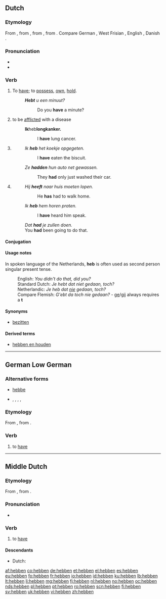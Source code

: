 ==Dutch==

===Etymology===
From {{etyl|dum|nl}} {{term|hebben|lang=dum}}, from {{etyl|odt|nl}} {{term|hebban|lang=odt}}, from {{etyl|gem-pro|nl}} {{recons|habjanan|lang=gem-pro}}, from {{etyl|ine-pro|nl}} {{recons|keh₂p-||to grasp|lang=ine-pro}}. Compare German {{term|haben|lang=de}}, West Frisian {{term|hawwe|lang=fy}}, English {{term|have|lang=en}}, Danish {{term|have|lang=da}}.

===Pronunciation===
* {{IPA|lang=nl|/ˈɦɛ.bə(n)/}}
* {{audio|Nl-hebben.ogg|audio}}

===Verb===
{{nl-verb|irr}}

# {{transitive}} To [[have]]; to [[possess]], [[own]], [[hold]].
#: '''''Hebt''' u een minuut?''
#:: Do you '''have''' a minute?
# {{context|lang=nl|transitive|medicine}} to be [[afflict]]ed with a disease
#: '''Ik '''heb''' longkanker.'''
#:: I '''have''' lung cancer.
# {{context|lang=nl|transitive|auxiliary}} {{n-g|Used to form the [[perfect tense]] of the [[active voice]] of most verbs, together with a [[past participle]].}}
#: ''Ik '''heb''' het koekje opgegeten.''
#:: I '''have''' eaten the biscuit.
#: ''Ze '''hadden''' hun auto net gewassen.''
#:: They '''had''' only just washed their car.
# {{context|lang=nl|transitive|auxiliary}} {{n-g|Used to form the [[perfect tense]] with the [[modal verbs]] ([[kunnen]], [[zullen]], [[hoeven]], [[moeten]], [[mogen]], [[willen]], [[durven]], [[zien]], [[horen]]).}}
#: ''Hij '''heeft''' naar huis moeten lopen.''
#:: He '''has''' had to walk home.
#: ''Ik '''heb''' hem horen praten.''
#:: I '''have''' heard him speak.
#: ''Dat '''had''' je zullen doen.''
#: You '''had''' been going to do that.

====Conjugation====
{{nl-conj-hebben}}

====Usage notes====
In spoken language of the Netherlands, '''heb''' is often used as second person singular present tense.
: English: ''You didn't do that, did you?''
: Standard Dutch: ''Je hebt dat niet gedaan, toch?''
: Netherlandic: ''Je heb dat [[nie#Dutch|nie]] gedaan, toch?''
: Compare Flemish: ''G'ebt da toch nie gedaan?'' - [[ge#Dutch|ge]]/[[gij]] always requires a '''t'''

====Synonyms====
* [[bezitten]]

====Derived terms====
* [[hebben en houden]]

----

==German Low German==

===Alternative forms===
* {{qualifier|eastern Low Prussian|lang=nds-de}} [[hebbe]]
* {{qualifier|in various dialects|lang=nds-de}} {{l|nds|hewwen}}, {{l|nds|häwwen}}, {{l|nds|häbben}}, {{l|nds|hęwwen}}, {{l|nds|hębben}}

===Etymology===
From {{etyl|osx|nds-de}} {{term|hebbian|lang=osx}}, from {{etyl|gem-pro|nds-de}} {{recons|habjanan|lang=gem-pro}}.

===Verb===
{{head|nds-de|verb}}

# {{context|in several dialects, including|_|western|_|Low Prussian|lang=nds-de}} to [[have]]

----

==Middle Dutch==

===Etymology===
From {{etyl|odt|dum}} {{term|hebban|lang=odt}}, from {{etyl|gem-pro|dum}} {{recons|habjanan|lang=gem-pro}}.

===Pronunciation===
* {{IPA|lang=dum|/ˈhebːən/}}

===Verb===
{{dum-verb}}

# to [[have]]

====Descendants====
* Dutch: {{l|nl|hebben}}

[[af:hebben]]
[[co:hebben]]
[[de:hebben]]
[[et:hebben]]
[[el:hebben]]
[[es:hebben]]
[[eu:hebben]]
[[fo:hebben]]
[[fr:hebben]]
[[io:hebben]]
[[id:hebben]]
[[ku:hebben]]
[[lb:hebben]]
[[lt:hebben]]
[[li:hebben]]
[[mg:hebben]]
[[fj:hebben]]
[[nl:hebben]]
[[no:hebben]]
[[oc:hebben]]
[[nds:hebben]]
[[pl:hebben]]
[[pt:hebben]]
[[ro:hebben]]
[[scn:hebben]]
[[fi:hebben]]
[[sv:hebben]]
[[uk:hebben]]
[[vi:hebben]]
[[zh:hebben]]
